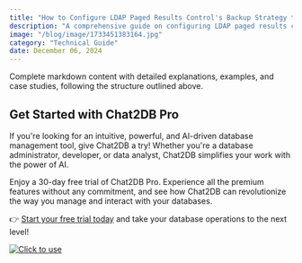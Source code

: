 ```yaml
---
title: "How to Configure LDAP Paged Results Control's Backup Strategy to Ensure Data Integrity"
description: "A comprehensive guide on configuring LDAP paged results control's backup strategy to maintain data integrity in LDAP systems."
image: "/blog/image/1733451383164.jpg"
category: "Technical Guide"
date: December 06, 2024
---
```


Complete markdown content with detailed explanations, examples, and case studies, following the structure outlined above.

## Get Started with Chat2DB Pro

If you're looking for an intuitive, powerful, and AI-driven database management tool, give Chat2DB a try! Whether you're a database administrator, developer, or data analyst, Chat2DB simplifies your work with the power of AI.

Enjoy a 30-day free trial of Chat2DB Pro. Experience all the premium features without any commitment, and see how Chat2DB can revolutionize the way you manage and interact with your databases.

👉 [Start your free trial today](https://chat2db.ai/pricing) and take your database operations to the next level!


[![Click to use](/image/blog/bg/chat2db.jpg)](https://chat2db.ai)
